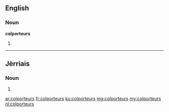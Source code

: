 ==English==

===Noun===
'''colporteurs'''

# {{plural of|colporteur}}

----

==Jèrriais==

===Noun===
{{head|roa-jer|g=m-p}}

# {{plural of|colporteux|lang=roa-jer}}

[[ar:colporteurs]]
[[fr:colporteurs]]
[[ku:colporteurs]]
[[mg:colporteurs]]
[[my:colporteurs]]
[[nl:colporteurs]]